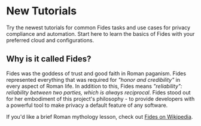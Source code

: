 
<HeroCTAVisual title="Try Fides" highlight="Cloud" body="Sign up for Fides cloud and start managing privacy with your team." cta="Get it Now" href="https://ethyca.com/book-demo?utm_source=docsite" image="/assets/img/heros/fides-cloud-2x.gif" bg="/assets/img/heros/fides-cloud-bg-2x.gif" />



# New Tutorials

Try the newest tutorials for common Fides tasks and use cases for privacy compliance and automation. Start here to learn the basics of Fides with your preferred cloud and configurations. 

<KeyFeatWrap>

  <KeyFeat title="Privacy Request Automation" link="/tutorials/privacy-requests-get-started"  description="Go from 'Zero to DSR Automation' in your own infrastructure."/>
  <KeyFeat title="Data Mapping" link="/tutorials/data-mapping-get-started"  description="Generate maps of your systems and infrastructure with Fides' automated tools."/>
  <KeyFeat title="Managing Consent" link="/tutorials/consent-management-get-started"   description="Understand how Fides can help provide you with compliance-minded consent solutions."/>
  <KeyFeat title="Fides for Businesses" link="/docs/enterprise/overview"   description="Use Fides for Enterprise-level data classifications, visualizations, and more."/>
</KeyFeatWrap>

## Why is it called Fides?

Fides was the goddess of trust and good faith in Roman paganism. Fides represented everything that was required for *"honor and credibility"* in every aspect of Roman life. In addition to this, Fides means *"reliability": reliability between two parties, which is always reciprocal*. Fides stood out for her embodiment of this project's philosophy - to provide developers with a powerful tool to make privacy a default feature of any software.

If you'd like a brief Roman mythology lesson, check out [Fides on Wikipedia](https://en.wikipedia.org/wiki/Fides_(deity)).



